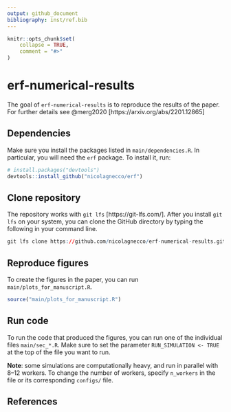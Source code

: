 ```yaml
---
output: github_document
bibliography: inst/ref.bib
---
```


<!-- README.md is generated from README.Rmd. Please edit that file -->

```r
knitr::opts_chunk$set(
    collapse = TRUE,
    comment = "#>"
)
```

# erf-numerical-results

<!-- badges: start -->
<!-- badges: end -->

The goal of `erf-numerical-results` is to reproduce the results of the paper. 
For further details see @merg2020 [https://arxiv.org/abs/2201.12865]

## Dependencies
Make sure you install the packages listed in `main/dependencies.R`. In particular, you will need the `erf` package. To install it, run:

``` r
# install.packages("devtools")
devtools::install_github("nicolagnecco/erf")
```

## Clone repository
The repository works with `git lfs` [https://git-lfs.com/].
After you install `git lfs` on your system, you can clone the GitHub directory by
typing the following in your command line.

``` r
git lfs clone https://github.com/nicolagnecco/erf-numerical-results.git
```


## Reproduce figures
To create the figures in the paper, you can run `main/plots_for_manuscript.R`.

```r
source("main/plots_for_manuscript.R")
```


## Run code
To run the code that produced the figures, you can run one of the individual files `main/sec_*.R`. Make sure to set the parameter `RUN_SIMULATION <- TRUE` at the top of the file you want to run.

**Note**: some simulations are computationally heavy, and run in parallel with 8--12 workers. To change the number of workers, specify `n_workers` in the file or its corresponding `configs/` file.

## References
